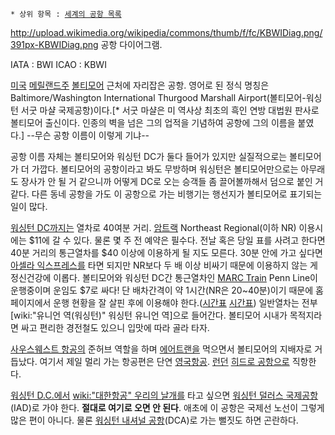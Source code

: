  * 상위 항목 : [[세계의 공항 목록]]

http://upload.wikimedia.org/wikipedia/commons/thumb/f/fc/KBWIDiag.png/391px-KBWIDiag.png
공항 다이어그램.

IATA : BWI
ICAO : KBWI

[[미국]] [[메릴랜드]]주 [[볼티모어]] 근처에 자리잡은 공항. 영어로 된 정식 명칭은 Baltimore/Washington International Thurgood Marshall Airport(볼티모어-워싱턴 서굿 마샬 국제공항)이다.[* 서굿 마샬은 미 역사상 최초의 흑인 연방 대법원 판사로 볼티모어 출신이다. 인종의 벽을 넘은 그의 업적을 기념하여 공항에 그의 이름을 붙였다.] --무슨 공항 이름이 이렇게 기냐--

공항 이름 자체는 볼티모어와 워싱턴 DC가 둘다 들어가 있지만 실질적으로는 볼티모어가 더 가깝다. 볼티모어의 공항이라고 봐도 무방하며 워싱턴은 볼티모어만으로는 아무래도 장사가 안 될 거 같으니까 어떻게 DC로 오는 승객들 좀 끌어볼까해서 덤으로 붙인 거 같다. 다른 동네 공항을 가도 이 공항으로 가는 비행기는 행선지가 볼티모어로 표기되는 일이 많다.

[[워싱턴 DC]]까지는 열차로 40여분 거리. [[암트랙]] Northeast Regional(이하 NR) 이용시에는 $11에 갈 수 있다. 물론 몇 주 전 예약은 필수다. 전날 혹은 당일 표를 사려고 한다면 40분 거리의 통근열차를 $40 이상에 이용하게 될 지도 모른다. 30분 안에 가고 싶다면 [[아셀라 익스프레스]]를 타면 되지만 NR보다 두 배 이상 비싸기 때문에 이용하지 않는 게 정신건강에 이롭다. 볼티모어와 워싱턴 DC간 통근열차인 [[MARC Train]] Penn Line이 운행중이며 운임도 $7로 싸다! 단 배차간격이 약 1시간(NR은 20~40분)이기 때문에 홈페이지에서 운행 현황을 잘 살핀 후에 이용해야 한다.([http://mta.maryland.gov/sites/default/files/Quick%20Post-110613-8.5x11-1.pdf|평일 시간표] [http://mta.maryland.gov/sites/default/files/PENN-Weekend_Sched-Grid103013.pdf|주말 시간표]) 일반열차는 전부 [wiki:"유니언 역(워싱턴)" 워싱턴 유니언 역]으로 들어간다. 볼티모어 시내가 목적지라면 싸고 편리한 경전철도 있으니 입맛에 따라 골라 타자.

[[사우스웨스트 항공]]의 준허브 역할을 하며 [[에어트랜]]을 먹으면서 볼티모어의 지배자로 거듭났다. 여기서 제일 멀리 가는 항공편은 단연 [[영국항공]]. [[런던]] [[히드로 공항]]으로 직항한다.

[[워싱턴 D.C.]]에서 [[wiki:"대한항공" 우리의 날개]]를 타고 싶으면 [[워싱턴 덜러스 국제공항]](IAD)로 가야 한다. '''절대로 여기로 오면 안 된다'''. 애초에 이 공항은 국제선 노선이 그렇게 많은 편이 아니다. 물론 [[워싱턴 내셔널 공항]](DCA)로 가는 뻘짓도 하면 곤란하다. 

